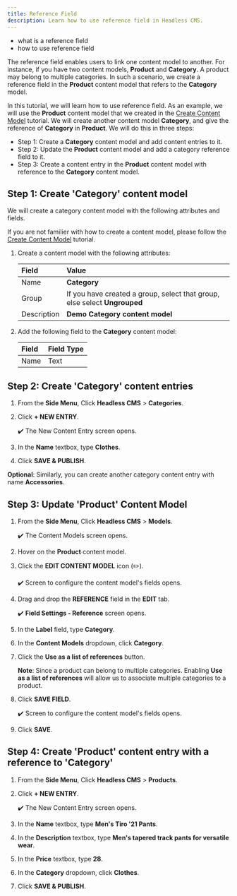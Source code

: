 ```yaml
---
title: Reference Field
description: Learn how to use reference field in Headless CMS.
---
```



<Alert type="success" title="WHAT YOU'LL LEARN">

- what is a reference field
- how to use reference field 

</Alert>

The reference field enables users to link one content model to another. For instance, if you have two content models, **Product** and **Category**.
A product may belong to multiple categories. In such a scenario, we create a reference field in the **Product** content model that refers to the **Category** model.

In this tutorial, we will learn how to use reference field.
As an example, we will use the **Product** content model that we created in the [Create Content Model](../essentials/create-content-model) tutorial.
We will create another content model **Category**, and give the reference of **Category** in **Product**. 
We will do this in three steps:

- Step 1: Create a **Category** content model and add content entries to it.
- Step 2: Update the **Product** content model and add a category reference field to it.
- Step 3: Create a content entry in the **Product** content model with reference to the **Category** content model.

## Step 1: Create 'Category' content model

We will create a category content model with the following attributes and fields.

If you are not familier with how to create a content model, please follow the [Create Content Model](../essentials/create-content-model) tutorial.

1. Create a content model with the following attributes:

    | Field       | Value                                                                      |
    | :-------    | :----------                                                                |
    | Name        | **Category**                                                               |
    | Group       | If you have created a group, select that group, else select **Ungrouped**  |
    | Description | **Demo Category content model**                                            |

2. Add the following field to the **Category** content model:

    | Field       | Field Type |
    | :-------    | :----------|
    | Name        | Text       |



## Step 2: Create 'Category' content entries


1. From the **Side Menu**, Click **Headless CMS** > **Categories**.

2. Click **+ NEW ENTRY**.

   ✔️ The New Content Entry screen opens.

3. In the **Name** textbox, type **Clothes**.

4. Click **SAVE & PUBLISH**.

**Optional**: Similarly, you can create another category content entry with name **Accessories**.


## Step 3: Update 'Product' Content Model

1. From the **Side Menu**, Click **Headless CMS** > **Models**. 

   ✔️ The Content Models screen opens.

2. Hover on the **Product** content model.
3. Click the **EDIT CONTENT MODEL** icon (✏️).
   
   ✔️ Screen to configure the content model's fields opens.

4. Drag and drop the **REFERENCE** field in the **EDIT** tab.

   ✔️ **Field Settings - Reference** screen opens.

5. In the **Label** field, type **Category**.

6. In the **Content Models** dropdown, click **Category**.

7. Click the **Use as a list of references** button.

    **Note**: Since a product can belong to multiple categories. Enabling **Use as a list of references** will allow us to associate multiple categories to a product.

8. Click **SAVE FIELD**.

    ✔️ Screen to configure the content model's fields opens.

9. Click **SAVE**.


## Step 4: Create 'Product' content entry with a reference to 'Category'


1. From the **Side Menu**, Click **Headless CMS** > **Products**.

2. Click **+ NEW ENTRY**.

   ✔️ The New Content Entry screen opens.

3. In the **Name** textbox, type **Men's Tiro '21 Pants**.

4. In the **Description** textbox, type **Men's tapered track pants for versatile wear**.

5. In the **Price** textbox, type **28**.

6. In the **Category** dropdown, click **Clothes**.

7. Click **SAVE & PUBLISH**.